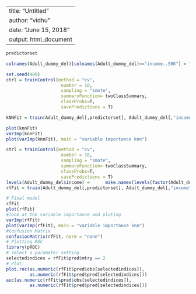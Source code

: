 
--
title: "Untitled"
author: "vidhu"
date: "June 15, 2018"
output: html_document
---
```r
predictorset
```
```r
colnames(Adult_dummy_del)[colnames(Adult_dummy_del)=="income..50K"] = "income"

```

```r
set.seed(400)
ctrl = trainControl(method = "cv", 
                     number = 10, 
                     sampling = "smote",
                     summaryFunction= twoClassSummary, 
                     classProbs=T,
                     savePredictions = T)

kNNFit = train(Adult_dummy_del[,predictorset], Adult_dummy_del[,"income"], method = "knn", trControl = ctrl, metric = "ROC", tuneLength = 10)
```

```r
plot(knnFit)
varImp(knnFit)
plot(varImp(knnFit), main = "variable importance knn")
```


```r
ctrl = trainControl(method = "cv", 
                     number = 10, 
                     sampling = "smote",
                     summaryFunction= twoClassSummary, 
                     classProbs=T,
                     savePredictions = T)
levels(Adult_dummy_del$income) =      make.names(levels(factor(Adult_dummy_del$income)))
rfFit = train(Adult_dummy_del[,predictorset], Adult_dummy_del[,"income"], method = "rf", trControl = ctrl, metric = "ROC", tuneLength = 5)

```


```r
# Final model 
rfFit
plot(rfFit)
#look at the variable importance and ploting
varImp(rfFit)
plot(varImp(rfFit), main = "variable importance knn")
#Confusion Matrix
confusionMatrix(rfFit, norm = "none")
# Plotting ROC
library(pROC)
# select a parameter setting
selectedindices = rfFit$pred$mtry == 2
# Plot:
plot.roc(as.numeric(rfFit$pred$obs[selectedindices]),
         as.numeric(rfFit$pred$pred[selectedindices]))
auc(as.numeric(rfFit$pred$obs[selectedindices]),
         as.numeric(rfFit$pred$pred[selectedindices]))
```
